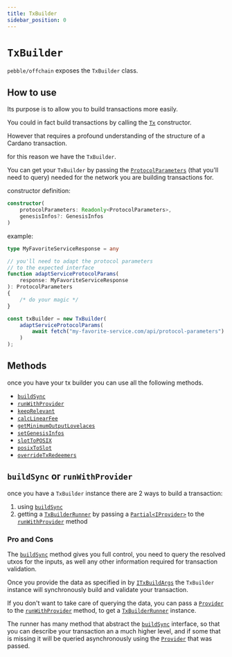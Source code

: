 ```yaml
---
title: TxBuilder
sidebar_position: 0
---
```


# `TxBuilder`

`pebble/offchain` exposes the `TxBuilder` class.

## How to use

Its purpose is to allow you to build transactions more easily.

You could in fact build transactions by calling the [`Tx`](../cardano-ledger-ts/classes/Tx) constructor.

However that requires a profound understanding of the structure of a Cardano transaction.

for this reason we have the `TxBuilder`.

You can get your `TxBuilder` by passing the [`ProtocolParameters`](../cardano-ledger-ts/interfaces/ProtocolParameters) (that you'll need to query)
needed for the network you are building transactions for.

constructor definition:
```ts
constructor(
    protocolParameters: Readonly<ProtocolParameters>,
    genesisInfos?: GenesisInfos
)
```

example:
```ts
type MyFavoriteServiceResponse = any

// you'll need to adapt the protocol parameters
// to the expected interface
function adaptServiceProtocolParams(
    response: MyFavoriteServiceResponse
): ProtocolParameters
{
    /* do your magic */
}

const txBuilder = new TxBuilder(
    adaptServiceProtocolParams(
        await fetch("my-favorite-service.com/api/protocol-parameters")
    )
);
```

## Methods

once you have your tx builder you can use all the following methods.

- [`buildSync`](./buildSync)
- [`runWithProvider`](./runWithProvider)
- [`keepRelevant`](./keepRelevant)
- [`calcLinearFee`](./calcLinearFee)
- [`getMinimumOutputLovelaces`](./getMinimumOutputLovelaces)
- [`setGenesisInfos`](./setGenesisInfos)
- [`slotToPOSIX`](./slotToPOSIX)
- [`posixToSlot`](./posixToSlot)
- [`overrideTxRedeemers`](./overrideTxRedeemers)

## `buildSync` or `runWithProvider`

once you have a `TxBuilder` instance there are 2 ways to build a transaction:

1) using [`buildSync`](./buildSync)
2) getting a [`TxBuilderRunner`](../TxBuilderRunner%20API/TxBuilderRunner) by passing a
[`Partial<IProvider>`](../TxBuilderRunner%20API/IProvider#iprovider) to the [`runWithProvider`](./runWithProvider) method

### Pro and Cons

The [`buildSync`](./buildSync) method gives you full control,
you need to query the resolved utxos for the inputs,
as well any other information required for transaction validation.

Once you provide the data as specified in by [`ITxBuildArgs`](./buildSync#itxbuildargs)
the `TxBuilder` instance will synchronously build and validate your transaction.

If you don't want to take care of querying the data, you can pass a [`Provider`](../TxBuilderRunner%20API/IProvider#iprovider)
to the [`runWithProvider`](./runWithProvider) method,
to get a [`TxBuilderRunner`](../TxBuilderRunner%20API/TxBuilderRunner) instance.

The runner has many method that abstract the [`buildSync`](./buildSync) interface,
so that you can describe your transaction an a much higher level,
and if some that is missing it will be queried asynchronously using the [`Provider`](../TxBuilderRunner%20API/IProvider#iprovider) that was passed.
